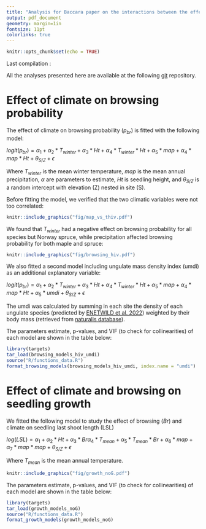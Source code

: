```yaml
---
title: "Analysis for Baccara paper on the interactions between the effects of climate and browsing on tree regeneration"
output: pdf_document
geometry: margin=1in
fontsize: 11pt
colorlinks: true
---
```



```r
knitr::opts_chunk$set(echo = TRUE)
```

Last compilation : \today


\vspace{20pt}

\begin{center}

Julien BARRERE

\end{center}

\vspace{20pt}


All the analyses presented here are available at the following [git](https://github.com/jbarrere3/BaccaraPaper) repository. 


# Effect of climate on browsing probability

The effect of climate on browsing probability ($p_{br}$) is fitted with the following model: 

$logit(p_{br}) = \alpha_1 + \alpha_2*T_{winter} + \alpha_3*Ht + \alpha_4*T_{winter}*Ht + \alpha_5*map + \alpha_4*map*Ht + \theta_{S/Z} + \epsilon$

Where $T_{winter}$ is the mean winter temperature, $map$ is the mean annual precipitation, $\alpha$ are parameters to estimate, $Ht$ is seedling height, and $\theta_{S/Z}$ is a random intercept with elevation (Z) nested in site (S). 

Before fitting the model, we verified that the two climatic variables were not too correlated: 

```r
knitr::include_graphics("fig/map_vs_thiv.pdf")
```


\newpage

We found that $T_{winter}$ had a negative effect on browsing probability for all species but Norway spruce, while precipitation affected browsing probability for both maple and spruce:  


```r
knitr::include_graphics("fig/browsing_hiv.pdf")
```

We also fitted a second model including ungulate mass density index (umdi) as an additional explanatory variable: 

$logit(p_{br}) = \alpha_1 + \alpha_2*T_{winter} + \alpha_3*Ht + \alpha_4*T_{winter}*Ht + \alpha_5*map + \alpha_4*map*Ht + \alpha_5*umdi + \theta_{S/Z} + \epsilon$

The umdi was calculated by summing in each site the density of each ungulate species (predicted by [ENETWILD et al. 2022](https://zenodo.org/record/7214870)) weighted by their body mass (retrieved from [naturalis database](https://naturalis.github.io/trait-organismal-ungulates/data/)). 


The parameters estimate, p-values, and VIF (to check for collinearities) of each model are shown in the table below: 

\newpage


```r
library(targets)
tar_load(browsing_models_hiv_umdi)
source("R/functions_data.R")
format_browsing_models(browsing_models_hiv_umdi, index.name = "umdi")
```


\newpage

# Effect of climate and browsing on seedling growth

We fitted the following model to study the effect of browsing ($Br$) and climate on seedling last shoot length (LSL)

$log(LSL) = \alpha_1 + \alpha_2*Ht + \alpha_3*Br \alpha_4*T_{mean} + \alpha_5*T_{mean}*Br + \alpha_6*map + \alpha_7*map*map + \theta_{S/Z} + \epsilon$

Where $T_{mean}$ is the mean annual temperature. 


```r
knitr::include_graphics("fig/growth_noG.pdf")
```


\newpage

The parameters estimate, p-values, and VIF (to check for collinearities) of each model are shown in the table below: 


```r
library(targets)
tar_load(growth_models_noG)
source("R/functions_data.R")
format_growth_models(growth_models_noG)
```

